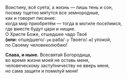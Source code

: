 Воистину, всё суета́, а жизнь — лишь тень и сон,  
посему тщетно мятутся все земнородные,  
как и говорит писание:  
когда мир приобретём — тогда в могиле посе́лимся,  
где вместе будут цари и нищие.  
О Христе Боже, отшедшее чадо Твоё  
**(или:** отшедшего/`-ую` раба/`-у` Твоего/`-ю`<R>)</R> упокой,  
по Своему человеколюбию!

**Слава, и ныне.** Всесвята́я Богородица,  
во время жизни моей не оставь меня,  
человеческому засту́пничеству не вверь меня,  
но сама защити и помилуй меня!
